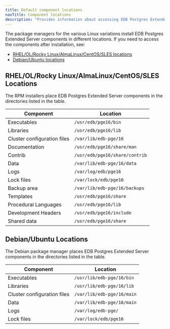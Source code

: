 ```yaml
---
title: Default component locations
navTitle: Component locations
description: "Provides information about accessing EDB Postgres Extended Server components after installation."
---
```


The package managers for the various Linux variations install EDB Postgres Extended Server components in different locations. If you need to access the components after installation, see:

- [RHEL/OL/Rocky Linux/AlmaLinux/CentOS/SLES locations](#rhelolrocky-linuxalmalinuxcentossles-locations)
- [Debian/Ubuntu locations](#debianubuntu-locations)

## RHEL/OL/Rocky Linux/AlmaLinux/CentOS/SLES Locations

The RPM installers place EDB Postgres Extended Server components in the directories listed in the table.

| Component                   | Location                       |
|-----------------------------|--------------------------------|
| Executables                 | `/usr/edb/pge16/bin`           |
| Libraries                   | `/usr/edb/pge16/lib`           |
| Cluster configuration files | `/var/lib/edb-pge/16`          |
| Documentation               | `/usr/edb/pge16/share/man`     |
| Contrib                     | `/usr/edb/pge16/share/contrib` |
| Data                        | `/var/lib/edb-pge/16/data`     |
| Logs                        | `/var/log/edb/pge16`           |
| Lock files                  | `/var/lock/edb/pge16`          |
| Backup area                 | `/var/lib/edb-pge/16/backups`  |
| Templates                   | `/usr/edb/pge16/share`         |
| Procedural Languages        | `/usr/edb/pge16/lib`           |
| Development Headers         | `/usr/edb/pge16/include`       |
| Shared data                 | `/usr/edb/pge16/share`         |

## Debian/Ubuntu Locations

The Debian package manager places EDB Postgres Extended Server components in the directories listed in the table.

| Component                   | Location                           |
|-----------------------------|------------------------------------|
| Executables                 | `/usr/lib/edb-pge/16/bin`          |
| Libraries                   | `/usr/lib/edb-pge/16/lib`          |
| Cluster configuration files | `/var/lib/edb-pge/16/main`         |
| Data                        | `/var/lib/edb-pge/16/main`         |
| Logs                        | `/var/log/edb-pge/`                |
| Lock files                  | `/var/lock/edb/pge16`              |

